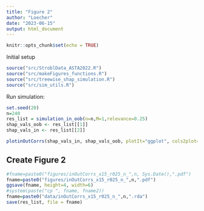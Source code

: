 ```yaml
---
title: "Figure 2"
author: "Loecher"
date: "2023-06-15"
output: html_document
---
```


```r
knitr::opts_chunk$set(echo = TRUE)
```

Initial setup

```r
source("src/StroblData_ASTA2022.R")
source("src/makeFigures_functions.R")
source("src/treewise_shap_simulation.R")
source("src/sim_utils.R")
```


Run simulation:

```r
set.seed(20)
n=240
res_list = simulation_in_oob(n=n,M=1,relevance=0.25)
shap_vals_oob <- res_list[[1]]
shap_vals_in <- res_list[[2]]
```

```r
plotinOutCorrs(shap_vals_in, shap_vals_oob, plotIt="ggplot", cols2plot=1:5, nc=3)
```
## Create Figure 2

```r
#fname=paste0("figures/inOutCorrs_x15_r025_n_",n, Sys.Date(),".pdf")
fname=paste0("figures/inOutCorrs_x15_r025_n_",n,".pdf")
ggsave(fname, height=4, width=6)
#system(paste("cp ", fname, fname2))
fname=paste0("data/inOutCorrs_x15_r025_n_",n,".rda")
save(res_list, file = fname)
```

